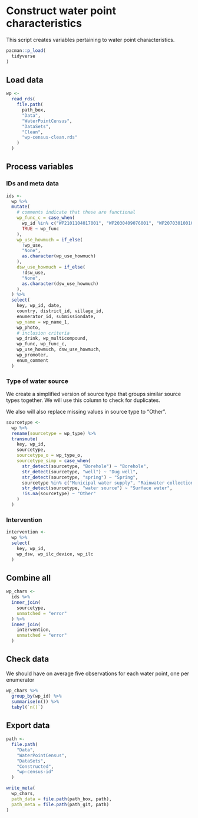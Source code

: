 # Construct water point characteristics

This script creates variables pertaining to water point characteristics.

```r
pacman::p_load(
  tidyverse
)
```

## Load data 

```r
wp <-
  read_rds(
    file.path(
      path_box,
      "Data",
      "WaterPointCensus",
      "DataSets",
      "Clean",
      "wp-census-clean.rds"
    )
  )
```

## Process variables

### IDs and meta data

```r
ids <-
  wp %>%
  mutate(
    # comments indicate that these are functional
    wp_func_c = case_when(
      wp_id %in% c("WP2101104017001", "WP2030409076001", "WP2070301001045") ~ TRUE,
      TRUE ~ wp_func
    ),
    wp_use_howmuch = if_else(
      !wp_use,
      "None",
      as.character(wp_use_howmuch)
    ),
    dsw_use_howmuch = if_else(
      !dsw_use,
      "None",
      as.character(dsw_use_howmuch)
    ), 
  ) %>%
  select(
    key, wp_id, date,
    country, district_id, village_id, 
    enumerator_id, submissiondate,
    wp_name = wp_name_1,
    wp_photo,
    # inclusion criteria
    wp_drink, wp_multicompound, 
    wp_func, wp_func_c,
    wp_use_howmuch, dsw_use_howmuch,
    wp_promoter,
    enum_comment
  )
```


### Type of water source

We create a simplified version of source type that groups similar source types 
together. We will use this column to check for duplicates.

We also will also replace missing values in source type to "Other". 

```r
sourcetype <-
  wp %>% 
  rename(sourcetype = wp_type) %>% 
  transmute(
    key, wp_id,
    sourcetype,
    sourcetype_o = wp_type_o,
    sourcetype_simp = case_when(
      str_detect(sourcetype, "Borehole") ~ "Borehole",
      str_detect(sourcetype, "well") ~ "Dug well",
      str_detect(sourcetype, "spring") ~ "Spring",
      sourcetype %in% c("Municipal water supply", "Rainwater collection") ~ sourcetype,
      str_detect(sourcetype, "water source") ~ "Surface water",
      !is.na(sourcetype) ~ "Other"
    )
  )
```

### Intervention

```r
intervention <-
  wp %>%
  select(
    key, wp_id,
    wp_dsw, wp_ilc_device, wp_ilc
  )
```

## Combine all

```r
wp_chars <-
  ids %>%
  inner_join(
    sourcetype,
    unmatched = "error"
  ) %>%
  inner_join(
    intervention,
    unmatched = "error"
  )
```

## Check data

We should have on average five observations for each water point, one per enumerator

```r
wp_chars %>%
  group_by(wp_id) %>%
  summarise(n()) %>%
  tabyl(`n()`)
```


## Export data

```r
path <-
  file.path(
    "Data",
    "WaterPointCensus",
    "DataSets",
    "Constructed",
    "wp-census-id"
  )

write_meta(
  wp_chars,
  path_data = file.path(path_box, path),
  path_meta = file.path(path_git, path)
)
```